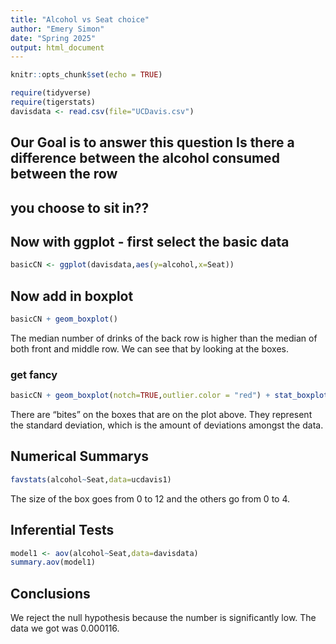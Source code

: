 ```yaml
---
title: "Alcohol vs Seat choice"
author: "Emery Simon"
date: "Spring 2025"
output: html_document
---
```


```r
knitr::opts_chunk$set(echo = TRUE)
```

```r
require(tidyverse)
require(tigerstats)
davisdata <- read.csv(file="UCDavis.csv")
```
## Our Goal is to answer this question Is there a difference between the alcohol consumed between the row
## you choose to sit in??

## Now with ggplot - first select the basic data

```r
basicCN <- ggplot(davisdata,aes(y=alcohol,x=Seat))
```
## Now add in boxplot

```r
basicCN + geom_boxplot()
```
  
The median number of drinks of the back row is higher than the median of both front and middle row. We can see that by looking at the boxes.
  
### get fancy  

```r
basicCN + geom_boxplot(notch=TRUE,outlier.color = "red") + stat_boxplot(geom ='errorbar') + labs(title="Fancy notch boxplot \n with 2 lines")
```

There are "bites" on the boxes that are on the plot above. They represent the standard deviation, which is the amount of deviations amongst the data. 


## Numerical Summarys 

```r
favstats(alcohol~Seat,data=ucdavis1)
```

The size of the box goes from 0 to 12 and the others go from 0 to 4.

## Inferential Tests

```r
model1 <- aov(alcohol~Seat,data=davisdata)
summary.aov(model1)
```

## Conclusions

We reject the null hypothesis because the number is significantly low. The data we got was 0.000116.

